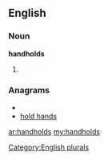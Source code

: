 ==English==

===Noun===
'''handholds'''

# {{plural of|[[handhold]]}}

===Anagrams===
* {{alphagram|addhhlnos}}
* [[hold hands#English|hold hands]]

[[Category:English plurals]]

[[ar:handholds]]
[[my:handholds]]